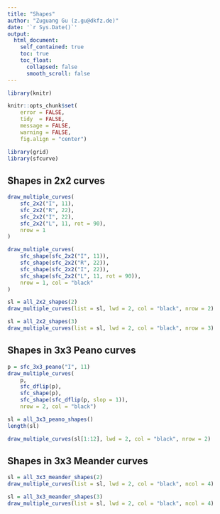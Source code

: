 ```yaml
---
title: "Shapes"
author: "Zuguang Gu (z.gu@dkfz.de)"
date: '`r Sys.Date()`'
output: 
  html_document:
    self_contained: true
    toc: true
    toc_float:
      collapsed: false
      smooth_scroll: false
---
```


```r
library(knitr)

knitr::opts_chunk$set(
    error = FALSE,
    tidy  = FALSE,
    message = FALSE,
    warning = FALSE,
    fig.align = "center")

library(grid)
library(sfcurve)
```

## Shapes in 2x2 curves

```r
draw_multiple_curves(
    sfc_2x2("I", 11), 
    sfc_2x2("R", 22),
    sfc_2x2("I", 22), 
    sfc_2x2("L", 11, rot = 90),
    nrow = 1
)
```

```r
draw_multiple_curves(
    sfc_shape(sfc_2x2("I", 11)), 
    sfc_shape(sfc_2x2("R", 22)),
    sfc_shape(sfc_2x2("I", 22)), 
    sfc_shape(sfc_2x2("L", 11, rot = 90)),
    nrow = 1, col = "black"
)
```


```r
sl = all_2x2_shapes(2)
draw_multiple_curves(list = sl, lwd = 2, col = "black", nrow = 2)
```

```r
sl = all_2x2_shapes(3)
draw_multiple_curves(list = sl, lwd = 2, col = "black", nrow = 3)
```


## Shapes in 3x3 Peano curves


```r
p = sfc_3x3_peano("I", 11)
draw_multiple_curves(
    p, 
    sfc_dflip(p),
    sfc_shape(p), 
    sfc_shape(sfc_dflip(p, slop = 1)),
    nrow = 2, col = "black")
```

```r
sl = all_3x3_peano_shapes()
length(sl)
```


```r
draw_multiple_curves(sl[1:12], lwd = 2, col = "black", nrow = 2)
```

## Shapes in 3x3 Meander curves


```r
sl = all_3x3_meander_shapes(2)
draw_multiple_curves(list = sl, lwd = 2, col = "black", ncol = 4)
```

```r
sl = all_3x3_meander_shapes(3)
draw_multiple_curves(list = sl, lwd = 2, col = "black", ncol = 4)
```

